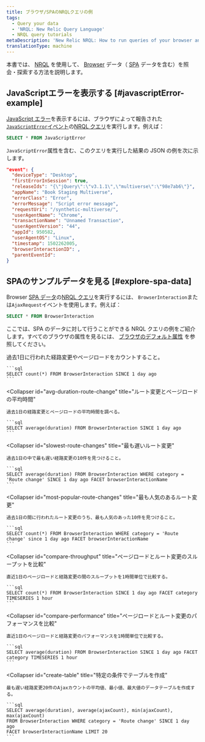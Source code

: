```yaml
---
title: ブラウザ/SPAのNRQLクエリの例
tags:
  - Query your data
  - 'NRQL: New Relic Query Language'
  - NRQL query tutorials
metaDescription: 'New Relic NRQL: How to run queries of your browser and single-page application (SPA) data reported by Browser.'
translationType: machine
---
```


本書では、 [NRQL](/docs/query-data/nrql-new-relic-query-language/getting-started/introduction-nrql) を使用して、 [Browser](/docs/browser/new-relic-browser/getting-started/introduction-new-relic-browser) データ（ [SPA](/docs/browser/single-page-app-monitoring/get-started/welcome-single-page-app-monitoring) データを含む）を照会・探索する方法を説明します。

## JavaScriptエラーを表示する [#javascriptError-example]

[JavaScript エラー](/docs/browser/new-relic-browser/browser-pro-features/javascript-errors-page-examine-errors-over-time)を表示するには、ブラウザによって報告された[`JavaScriptError`イベント](/docs/insights/insights-data-sources/default-data/browser-default-events-attributes-insights#javascriptError-attributes)の[NRQL クエリ](/docs/query-data/nrql-new-relic-query-language/getting-started/introduction-nrql)を実行します。例えば：

```sql
SELECT * FROM JavaScriptError
```

`JavaScriptError`属性を含む、このクエリを実行した結果の JSON の例を次に示します。

```json
"event": {
  "deviceType": "Desktop",
  "firstErrorInSession": true,
  "releaseIds": "{\"jQuery\":\"v3.1.1\",\"multiverse\":\"98e7ab6\"}",
  "appName": "Book Staging Multiverse",
  "errorClass": "Error",
  "errorMessage": "Script error message",
  "requestUri": "/synthetic-multiverse/",
  "userAgentName": "Chrome",
  "transactionName": "Unnamed Transaction",
  "userAgentVersion": "44",
  "appId": 950582,
  "userAgentOS": "Linux",
  "timestamp": 1502262005,
  "browserInteractionID": ,
  "parentEventId": 
}
```

## SPAのサンプルデータを見る [#explore-spa-data]

Browser [SPA データ](/docs/browser/single-page-app-monitoring/get-started/introduction-single-page-app-monitoring)の[NRQL クエリ](/docs/query-data/nrql-new-relic-query-language/getting-started/introduction-nrql)を実行するには、 `BrowserInteraction`または`AjaxRequest`イベントを使用します。例えば：

```sql
SELECT * FROM BrowserInteraction
```

ここでは、SPA のデータに対して行うことができる NRQL クエリの例をご紹介します。すべてのブラウザの属性を見るには、 [ブラウザのデフォルト属性](/docs/insights/insights-data-sources/default-data/browser-default-events-attributes-insights) を参照してください。

<CollapserGroup>
  <Collapser
    id="count-route-changes"
    title="ルート変更やページロードのカウント"
  >
    過去1日に行われた経路変更やページロードをカウントすること。

    ```sql
    SELECT count(*) FROM BrowserInteraction SINCE 1 day ago
    ```
  </Collapser>

  <Collapser
    id="avg-duration-route-change"
    title="ルート変更とページロードの平均時間"
  >
    過去1日の経路変更とページロードの平均時間を調べる。

    ```sql
    SELECT average(duration) FROM BrowserInteraction SINCE 1 day ago
    ```
  </Collapser>

  <Collapser
    id="slowest-route-changes"
    title="最も遅いルート変更"
  >
    過去1日の中で最も遅い経路変更の10件を見つけること。

    ```sql
    SELECT average(duration) FROM BrowserInteraction WHERE category = 'Route change' SINCE 1 day ago FACET browserInteractionName
    ```
  </Collapser>

  <Collapser
    id="most-popular-route-changes"
    title="最も人気のあるルート変更"
  >
    過去1日の間に行われたルート変更のうち、最も人気のあった10件を見つけること。

    ```sql
    SELECT count(*) FROM BrowserInteraction WHERE category = 'Route change' since 1 day ago FACET browserInteractionName
    ```
  </Collapser>

  <Collapser
    id="compare-throughput"
    title="ページロードとルート変更のスループットを比較"
  >
    直近1日のページロードと経路変更の間のスループットを1時間単位で比較する。

    ```sql
    SELECT count(*) FROM BrowserInteraction SINCE 1 day ago FACET category TIMESERIES 1 hour
    ```
  </Collapser>

  <Collapser
    id="compare-performance"
    title="ページロードとルート変更のパフォーマンスを比較"
  >
    直近1日のページロードと経路変更のパフォーマンスを1時間単位で比較する。

    ```sql
    SELECT average(duration) FROM BrowserInteraction SINCE 1 day ago FACET category TIMESERIES 1 hour
    ```
  </Collapser>

  <Collapser
    id="create-table"
    title="特定の条件でテーブルを作成"
  >
    最も遅い経路変更20件のAjaxカウントの平均値、最小値、最大値のデータテーブルを作成する。

    ```sql
    SELECT average(duration), average(ajaxCount), min(ajaxCount), max(ajaxCount) 
    FROM BrowserInteraction WHERE category = 'Route change' SINCE 1 day ago 
    FACET browserInteractionName LIMIT 20
    ```
  </Collapser>
</CollapserGroup>